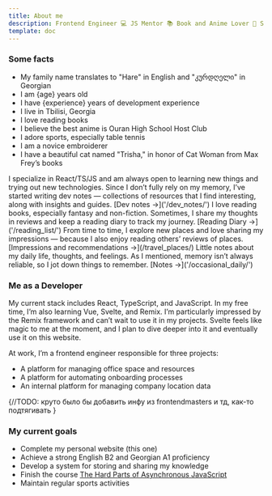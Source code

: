```yaml
---
title: About me
description: Frontend Engineer 💻 JS Mentor 📚 Book and Anime Lover 🎌 Sports Fan (Non-Professional) 🏓 Novice Embroiderer 🧵
template: doc
---
```


### Some facts 
- My family name translates to "Hare" in English and "კურდღელი" in Georgian
- I am {age} years old
- I have {experience} years of development experience
- I live in Tbilisi, Georgia
- I love reading books
- I believe the best anime is Ouran High School Host Club
- I adore sports, especially table tennis
- I am a novice embroiderer
- I have a beautiful cat named "Trisha," in honor of Cat Woman from Max Frey’s books
 
<CardGrid>
  <Card title="About Development" icon="star">
    I specialize in React/TS/JS and am always open to learning new things and trying out new technologies. Since I don’t fully rely on my memory, 
    I’ve started writing dev notes — collections of resources that I find interesting, along with insights and guides.
    [Dev notes →]('/dev_notes/')
  </Card>
  <Card title="About Reading" icon="star">
    I love reading books, especially fantasy and non-fiction. Sometimes, I share
     my thoughts in reviews and keep a reading diary to track my journey.
     [Reading Diary →]('/reading_list/')
  </Card>
  <Card title="About Places" icon="star">
    From time to time, I explore new places and love sharing my impressions — because 
    I also enjoy reading others’ reviews of places. 
    [Impressions and recommendations →](/travel_places/)
  </Card>
  <Card title="Occasional Daily" icon="star">
    Little notes about my daily life, thoughts, and feelings. As I mentioned, 
    memory isn’t always reliable, so I jot down things to remember.
    [Notes →]('/occasional_daily/')
  </Card>
</CardGrid>

### Me as a Developer
My current stack includes React, TypeScript, and JavaScript. In my free time, I’m also learning Vue, Svelte, and Remix. I’m particularly impressed by the Remix framework and can’t wait to use it in my projects. Svelte feels like magic to me at the moment, and I plan to dive deeper into it and eventually use it on this website.

At work, I’m a frontend engineer responsible for three projects:
- A platform for managing office space and resources
- A platform for automating onboarding processes
- An internal platform for managing company location data

{//TODO: круто было бы добавить инфу из frontendmasters и тд, как-то подтягивать
}


### My current goals
- Complete my personal website (this one) 
- Achieve a strong English B2 and Georgian A1 proficiency
- Develop a system for storing and sharing my knowledge
- Finish the course [The Hard Parts of Asynchronous JavaScript](https://frontendmasters.com/courses/javascript-new-hard-parts/)
- Maintain regular sports activities

